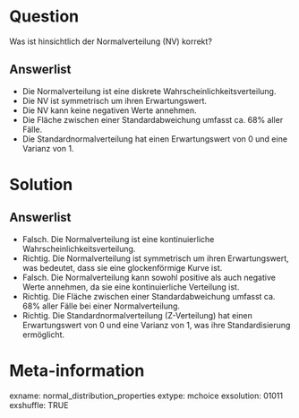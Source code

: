 Question 
======== 

Was ist hinsichtlich der Normalverteilung (NV) korrekt?

Answerlist
----------

* Die Normalverteilung ist eine diskrete Wahrscheinlichkeitsverteilung.
* Die NV ist symmetrisch um ihren Erwartungswert.
* Die NV kann keine negativen Werte annehmen.
* Die Fläche zwischen einer Standardabweichung umfasst ca. 68% aller Fälle.
* Die Standardnormalverteilung hat einen Erwartungswert von 0 und eine Varianz von 1.

Solution
========

Answerlist
----------

* Falsch. Die Normalverteilung ist eine kontinuierliche Wahrscheinlichkeitsverteilung.
* Richtig. Die Normalverteilung ist symmetrisch um ihren Erwartungswert, was bedeutet, dass sie eine glockenförmige Kurve ist.
* Falsch. Die Normalverteilung kann sowohl positive als auch negative Werte annehmen, da sie eine kontinuierliche Verteilung ist.
* Richtig. Die Fläche zwischen einer Standardabweichung umfasst ca. 68% aller Fälle bei einer Normalverteilung.
* Richtig. Die Standardnormalverteilung (Z-Verteilung) hat einen Erwartungswert von 0 und eine Varianz von 1, was ihre Standardisierung ermöglicht.

Meta-information
================
exname: normal_distribution_properties
extype: mchoice 
exsolution: 01011
exshuffle: TRUE
